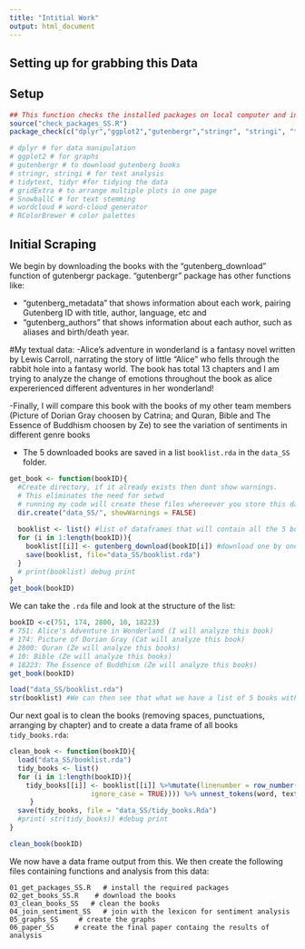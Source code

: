 ```yaml
---
title: "Intitial Work"
output: html_document
---
```




## Setting up for grabbing this Data

## Setup

```r

## This function checks the installed packages on local computer and installs if already not installed and loads them  
source("check_packages_SS.R")
package_check(c("dplyr","ggplot2","gutenbergr","stringr", "stringi", "tidytext", "tidyr", "gridExtra", "SnowballC", "wordcloud", "RColorBrewer"))

# dplyr # for data manipulation
# ggplot2 # for graphs
# gutenbergr # to download gutenberg books
# stringr, stringi # for text analysis
# tidytext, tidyr #for tidying the data
# gridExtra # to arrange multiple plots in one page
# SnowballC # for text stemming
# wordcloud # word-cloud generator 
# RColorBrewer # color palettes
```


## Initial Scraping

We begin by downloading the books with the "gutenberg_download" function of gutenbergr package. "gutenbergr" package has other functions like:

- "gutenberg_metadata" that shows information about each work, pairing Gutenberg ID with title, author, language, etc and 
- "gutenberg_authors" that shows information about each author, such as aliases and birth/death year.

#My textual data: 
-Alice's adventure in wonderland is a fantasy novel written by Lewis Carroll, narrating the story of little "Alice" who fells through the rabbit hole into a fantasy world. The book has total 13 chapters and I am trying to analyze the change of emotions throughout the book as alice expererienced different adventures in her wonderland! 

-Finally, I will compare this book with the books of my other team members (Picture of Dorian Gray choosen by Catrina; and Quran, Bible and The Essence of Buddhism choosen by Ze) to see the variation of sentiments in different genre books

- The 5 downloaded books are saved in a list `booklist.rda` in the `data_SS` folder.


```r
get_book <- function(bookID){
  #Create directory, if it already exists then dont show warnings.
  # This eliminates the need for setwd
  # running my code will create these files whereever you store this data in
  dir.create("data_SS/", showWarnings = FALSE)
  
  booklist <- list() #list of dataframes that will contain all the 5 books
  for (i in 1:length(bookID)){
    booklist[[i]] <- gutenberg_download(bookID[i]) #download one by one and save in the list
    save(booklist, file="data_SS/booklist.rda")
  }
  # print(booklist) debug print
}
get_book(bookID)
```


We can take the `.rda` file and look at the structure of the list:

```r
bookID <-c(751, 174, 2800, 10, 18223)
# 751: Alice's Adventure in Wonderland (I will analyze this book)
# 174: Picture of Dorian Gray (Cat will analyze this book)
# 2800: Quran (Ze will analyze this books)
# 10: Bible (Ze will analyze this books)
# 18223: The Essence of Buddhism (Ze will analyze this books)
get_book(bookID)
```

```r
load("data_SS/booklist.rda")
str(booklist) #We can then see that what we have a list of 5 books with the texts of each book in a dataframe
```

Our next goal is to clean the books (removing spaces, punctuations, arranging by chapter) and to create a data frame of all books `tidy_books.rda`:

```r
clean_book <- function(bookID){
  load("data_SS/booklist.rda")
  tidy_books <- list()
  for (i in 1:length(bookID)){
    tidy_books[[i]] <- booklist[[i]] %>%mutate(linenumber = row_number(), chapter = cumsum(str_detect(text,regex("chapter|CHAPTER[\\divxlc]", 
                    ignore_case = TRUE)))) %>% unnest_tokens(word, text)
     }
  save(tidy_books, file = "data_SS/tidy_books.Rda")
  #print( str(tidy_books)) #debug print
}

clean_book(bookID)
```


We now have a data frame output from this. We then create the following files containing functions and analysis from this data:

```
01_get_packages_SS.R   # install the required packages
02_get_books_SS.R    # download the books
03_clean_books_SS   # clean the books
04_join_sentiment_SS   # join with the lexicon for sentiment analysis
05_graphs_SS     # create the graphs
06_paper_SS     # create the final paper containg the results of analysis
```
 



